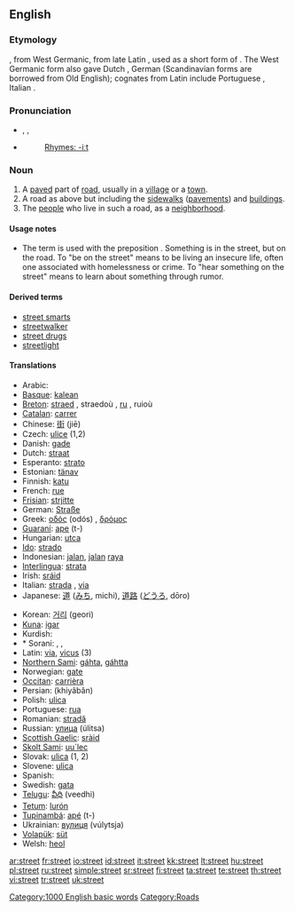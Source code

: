 {{wikipedia}}
==English==

{{rank|produce|drawn|field|828|street|attempt|soft|officers}}

===Etymology===
{{OE.}} {{term|stræt||paved road, Roman road}}, from West Germanic, from late Latin {{term|strata|lang=la}}, used as a short form of {{term||[[via]] [[strata]]|paved road}}.  The West Germanic form also gave Dutch {{term|straat}}, German {{term|Straße}} (Scandinavian forms are borrowed from Old English); cognates from Latin include Portuguese {{term|estrada}}, Italian {{term|strada}}.

===Pronunciation===
* {{AHD|strēt}}, {{IPA|/striːt/}}, {{SAMPA|/stri:t/}}
* {{audio|en-us-street.ogg|Audio (US)}}
*: [[Rhymes:English:-iːt|Rhymes: -iːt]]

===Noun===
{{en-noun}}

# A [[paved]] part of [[road]], usually in a [[village]] or a [[town]].
# A road as above but including the [[sidewalk]]s ([[pavement]]s) and [[building]]s.
# The [[people]] who live in such a road, as a [[neighborhood]].

====Usage notes====
* {{sense|paved part of road}} {{qualifier|Regional}} The term {{term|street}} is used with the preposition {{term|in}}.  Something is in the street, but on the road.  To "be on the street" means to be living an insecure life, often one associated with homelessness or crime. To "hear something on the street" means to learn about something through rumor. <!--This should be expanded a bit.-->

====Derived terms====
* [[street smarts]]
* [[streetwalker]]
* [[street drugs]]
* [[streetlight]]

====Translations====
{{ttbc-top}}
* Arabic: {{ARchar|[[شارع]]}} {{unicode|(šá:reʕ)}}
* [[Basque]]: [[kalean]]
* [[Breton]]: [[straed]] {{f}}, straedoù {{p}}, [[ru]] {{f}}, ruioù {{p}}
* [[Catalan]]: [[carrer]] {{f}}
* Chinese: [[街]] (jiē)
* Czech: [[ulice]] {{f}} (1,2)
* Danish: [[gade]] {{n}}
* Dutch: [[straat]]
* Esperanto: [[strato]]
* Estonian: [[tänav]]
* Finnish: [[katu]]
* French: [[rue]] {{f}}
* [[Frisian]]: [[strjitte]]
* German: [[Straße]] {{f}}
* Greek: [[οδός]] (odós) {{f}}, [[δρόμος]] {{m}}
* [[Guaraní]]: [[ape]] (t-)
* Hungarian: [[utca]]
* [[Ido]]: [[strado]]
* Indonesian: [[jalan]], [[jalan]] [[raya]]
* [[Interlingua]]: [[strata]]
* Irish: [[sráid]] {{f}}
* Italian: [[strada]] {{f}}, [[via#Italian|via]] {{f}}
* Japanese: [[道]] ([[みち]], michi), [[道路]] ([[どうろ]], dōro)
{{trans-mid}}
* Korean: [[거리]] (geori)
* [[Kuna]]: [[igar]]
* Kurdish:
* * Sorani: {{t|ku|جاده|sc=KUchar|tr=jAdda}}, {{t|ku|کۆڵان|sc=KUchar|tr=koLAn}}, {{t|ku|شه‌قام|sc=KUchar|tr=shaqAm}}
* Latin: [[via]], [[vicus]] (3)
* [[Northern Sami]]: [[gáhta]], [[gáhtta]]
* Norwegian: [[gate]]
* [[Occitan]]: [[carrièra]] {{f}}
* Persian: {{FAchar|[[خیابان]]}} (khiyâbân)
* Polish: [[ulica]]
* Portuguese: [[rua#Portuguese|rua]] {{f}}
* Romanian: [[stradă]] {{f}}
* Russian: [[улица]] (úlitsa) {{f}}
* [[Scottish Gaelic]]: [[sràid]] {{f}}
* [[Skolt Sami]]: [[uu´lec]]
* Slovak: [[ulica#Slovak|ulica]] {{f}} (1, 2)
* Slovene: [[ulica]] {{f}}
* Spanish: {{t|es|calle|f}}
* Swedish: [[gata]]
* [[Telugu]]: [[వీధి]] (veedhi)
* [[Tetum]]: [[lurón]]
* [[Tupinambá]]: [[apé]] (t-)
* Ukrainian: [[вулиця]] (vúlytsja) {{f}}
* [[Volapük]]: [[süt]]
* Welsh: [[heol]] {{f}}
{{trans-bottom}}

[[Category:1000 English basic words]]
[[Category:Roads]]

[[ar:street]]
[[fr:street]]
[[io:street]]
[[id:street]]
[[it:street]]
[[kk:street]]
[[lt:street]]
[[hu:street]]
[[pl:street]]
[[ru:street]]
[[simple:street]]
[[sr:street]]
[[fi:street]]
[[ta:street]]
[[te:street]]
[[th:street]]
[[vi:street]]
[[tr:street]]
[[uk:street]]